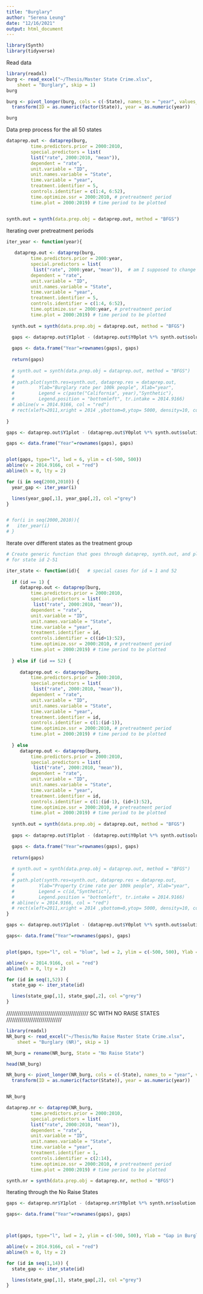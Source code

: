 ```yaml
---
title: "Burglary"
author: "Serena Leung"
date: "12/16/2021"
output: html_document
---
```


```r
library(Synth)
library(tidyverse)
```


Read data 
```r
library(readxl)
burg <- read_excel("~/Thesis/Master State Crime.xlsx", 
    sheet = "Burglary", skip = 1)
burg
```


```r
burg <- pivot_longer(burg, cols = c(-State), names_to = "year", values_to = "rate") %>% 
  transform(ID = as.numeric(factor(State)), year = as.numeric(year))

burg
```


Data prep process for the all 50 states 
```r
dataprep.out <- dataprep(burg, 
         time.predictors.prior = 2000:2010,
         special.predictors = list(
         list("rate", 2000:2010, "mean")),
         dependent = "rate", 
         unit.variable = "ID",       
         unit.names.variable = "State", 
         time.variable = "year", 
         treatment.identifier = 5, 
         controls.identifier = c(1:4, 6:52),
         time.optimize.ssr = 2000:2010, # pretreatment period
         time.plot = 2000:2019) # time period to be plotted


synth.out = synth(data.prep.obj = dataprep.out, method = "BFGS")
```






Iterating over pretreatment periods
```r
iter_year <- function(year){
  
   dataprep.out <- dataprep(burg, 
         time.predictors.prior = 2000:year,
         special.predictors = list(
          list("rate", 2000:year, "mean")),  # am I supposed to change this?
         dependent = "rate", 
         unit.variable = "ID",       
         unit.names.variable = "State", 
         time.variable = "year", 
         treatment.identifier = 5, 
         controls.identifier = c(1:4, 6:52),
         time.optimize.ssr = 2000:year, # pretreatment period
         time.plot = 2000:2019) # time period to be plotted
   
  synth.out = synth(data.prep.obj = dataprep.out, method = "BFGS")
  
  gaps <- dataprep.out$Y1plot - (dataprep.out$Y0plot %*% synth.out$solution.w)

  gaps <- data.frame("Year"=rownames(gaps), gaps)
  
  return(gaps)
   
  # synth.out = synth(data.prep.obj = dataprep.out, method = "BFGS")
  # 
  # path.plot(synth.res=synth.out, dataprep.res = dataprep.out, 
  #         Ylab="Burglary rate per 100k people", Xlab="year",
  #         Legend = c(paste("California", year),"Synthetic"),
  #         Legend.position = "bottomleft", tr.intake = 2014.9166)
  # abline(v = 2014.9166, col = "red")
  # rect(xleft=2011,xright = 2014 ,ybottom=0,ytop= 5000, density=10, col = "gray") # Realignment
  
}
```


```r
gaps <- dataprep.out$Y1plot - (dataprep.out$Y0plot %*% synth.out$solution.w)

gaps <- data.frame("Year"=rownames(gaps), gaps)


plot(gaps, type="l", lwd = 6, ylim = c(-500, 500))
abline(v = 2014.9166, col = "red")
abline(h = 0, lty = 2)

for (i in seq(2000,2010)) {
  year_gap <- iter_year(i)

  lines(year_gap[,1], year_gap[,2], col ="grey")
}


# for(i in seq(2000,2010)){
#   iter_year(i)
# }
```



Iterate over different states as the treatment group

```r
# Create generic function that goes through dataprep, synth.out, and plot 
# for state id 2-51

iter_state <- function(id){   # special cases for id = 1 and 52
  
  if (id == 1) {  
     dataprep.out <- dataprep(burg, 
         time.predictors.prior = 2000:2010,
         special.predictors = list(
          list("rate", 2000:2010, "mean")),
         dependent = "rate", 
         unit.variable = "ID",       
         unit.names.variable = "State", 
         time.variable = "year", 
         treatment.identifier = id, 
         controls.identifier = c((id+1):52),
         time.optimize.ssr = 2000:2010, # pretreatment period
         time.plot = 2000:2019) # time period to be plotted
     
  } else if (id == 52) {
    
     dataprep.out <- dataprep(burg, 
         time.predictors.prior = 2000:2010,
         special.predictors = list(
          list("rate", 2000:2010, "mean")),
         dependent = "rate", 
         unit.variable = "ID",       
         unit.names.variable = "State", 
         time.variable = "year", 
         treatment.identifier = id, 
         controls.identifier = c(1:(id-1)),
         time.optimize.ssr = 2000:2010, # pretreatment period
         time.plot = 2000:2019) # time period to be plotted
     
  } else
     dataprep.out <- dataprep(burg, 
         time.predictors.prior = 2000:2010,
         special.predictors = list(
          list("rate", 2000:2010, "mean")),
         dependent = "rate", 
         unit.variable = "ID",       
         unit.names.variable = "State", 
         time.variable = "year", 
         treatment.identifier = id, 
         controls.identifier = c(1:(id-1), (id+1):52),
         time.optimize.ssr = 2000:2010, # pretreatment period
         time.plot = 2000:2019) # time period to be plotted
  
  synth.out = synth(data.prep.obj = dataprep.out, method = "BFGS")
  
  gaps <- dataprep.out$Y1plot - (dataprep.out$Y0plot %*% synth.out$solution.w)

  gaps <- data.frame("Year"=rownames(gaps), gaps)
  
  return(gaps)
  
  # synth.out = synth(data.prep.obj = dataprep.out, method = "BFGS")
  # 
  # path.plot(synth.res=synth.out, dataprep.res = dataprep.out, 
  #         Ylab="Property Crime rate per 100k people", Xlab="year",
  #         Legend = c(id,"Synthetic"),
  #         Legend.position = "bottomleft", tr.intake = 2014.9166)
  # abline(v = 2014.9166, col = "red")
  # rect(xleft=2011,xright = 2014 ,ybottom=0,ytop= 5000, density=10, col = "gray") # Realignment
}

```



```r
gaps <- dataprep.out$Y1plot - (dataprep.out$Y0plot %*% synth.out$solution.w)

gaps<- data.frame("Year"=rownames(gaps), gaps)


plot(gaps, type="l", col = "blue", lwd = 2, ylim = c(-500, 500), Ylab = "Gap in Burglary rate per 100k people")

abline(v = 2014.9166, col = "red")
abline(h = 0, lty = 2)

for (id in seq(1,52)) {
  state_gap <- iter_state(id)

  lines(state_gap[,1], state_gap[,2], col ="grey")
}

```



/////////////////////////////////////////// SC WITH NO RAISE STATES /////////////////////////////

```r
library(readxl)
NR_burg <- read_excel("~/Thesis/No Raise Master State Crime.xlsx", 
    sheet = "Burglary (NR)", skip = 1)

NR_burg = rename(NR_burg, State = "No Raise State")

head(NR_burg)

```



```r
NR_burg <- pivot_longer(NR_burg, cols = c(-State), names_to = "year", values_to = "rate") %>%
  transform(ID = as.numeric(factor(State)), year = as.numeric(year))


NR_burg

```



```r
dataprep.nr <- dataprep(NR_burg, 
         time.predictors.prior = 2000:2010,
         special.predictors = list(
         list("rate", 2000:2010, "mean")),
         dependent = "rate", 
         unit.variable = "ID",       
         unit.names.variable = "State", 
         time.variable = "year", 
         treatment.identifier = 1, 
         controls.identifier = c(2:14),
         time.optimize.ssr = 2000:2010, # pretreatment period
         time.plot = 2000:2019) # time period to be plotted
```


```r
synth.nr = synth(data.prep.obj = dataprep.nr, method = "BFGS")
```



Iterating through the No Raise States 
```r
gaps <- dataprep.nr$Y1plot - (dataprep.nr$Y0plot %*% synth.nr$solution.w)

gaps<- data.frame("Year"=rownames(gaps), gaps)



plot(gaps, type="l", lwd = 2, ylim = c(-500, 500), Ylab = "Gap in Burglary Crime rate per 100k people")

abline(v = 2014.9166, col = "red")
abline(h = 0, lty = 2)

for (id in seq(1,14)) {
  state_gap <- iter_state(id)

  lines(state_gap[,1], state_gap[,2], col ="grey")
}
```


















